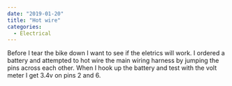 ---
date: "2019-01-20"
title: "Hot wire"
categories:
  - Electrical
---

Before I tear the bike down I want to see if the eletrics will work.  I ordered a battery and attempted to hot wire the main wiring harness by jumping the pins across each other.  When I hook up the battery and test with the volt meter I get 3.4v on pins 2 and 6.

